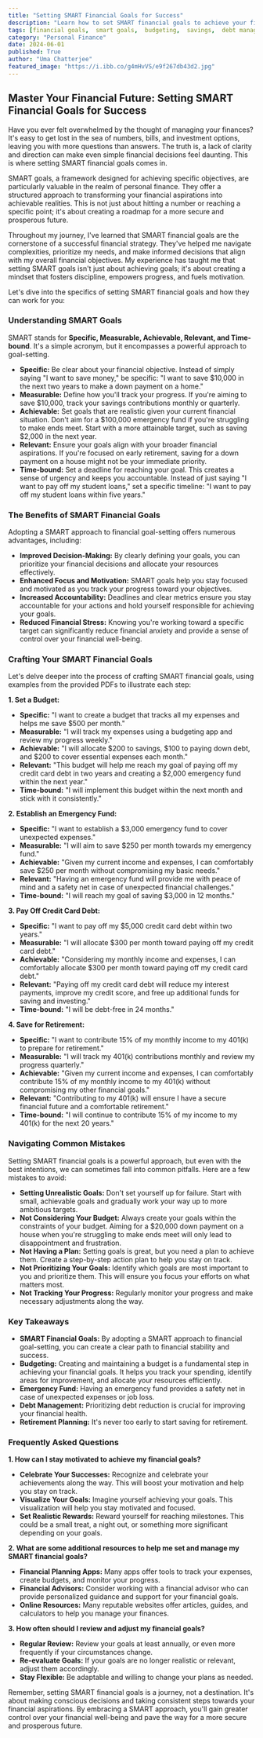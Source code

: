 ```yaml
---
title: "Setting SMART Financial Goals for Success"
description: "Learn how to set SMART financial goals to achieve your financial aspirations. This guide covers the benefits, steps to crafting goals, common mistakes to avoid, and tips for staying motivated. Gain control of your finances and build a prosperous future."
tags: [financial goals,  smart goals,  budgeting,  savings,  debt management,  retirement planning,  financial planning,  personal finance,  financial well-being,  financial success]
category: "Personal Finance"
date: 2024-06-01
published: True
author: "Uma Chatterjee"
featured_image: "https://i.ibb.co/g4mHvVS/e9f267db43d2.jpg"
---
```


##  Master Your Financial Future: Setting SMART Financial Goals for Success

Have you ever felt overwhelmed by the thought of managing your finances? It's easy to get lost in the sea of numbers, bills, and investment options, leaving you with more questions than answers. The truth is, a lack of clarity and direction can make even simple financial decisions feel daunting. This is where setting SMART financial goals comes in.

SMART goals, a framework designed for achieving specific objectives, are particularly valuable in the realm of personal finance. They offer a structured approach to transforming your financial aspirations into achievable realities. This is not just about hitting a number or reaching a specific point; it's about creating a roadmap for a more secure and prosperous future.

Throughout my journey, I've learned that SMART financial goals are the cornerstone of a successful financial strategy. They've helped me navigate complexities, prioritize my needs, and make informed decisions that align with my overall financial objectives. My experience has taught me that setting SMART goals isn't just about achieving goals; it's about creating a mindset that fosters discipline, empowers progress, and fuels motivation.

Let's dive into the specifics of setting SMART financial goals and how they can work for you:

###  Understanding SMART Goals

SMART stands for **Specific, Measurable, Achievable, Relevant, and Time-bound**.  It's a simple acronym, but it encompasses a powerful approach to goal-setting. 

* **Specific:** Be clear about your financial objective. Instead of simply saying "I want to save money," be specific: "I want to save $10,000 in the next two years to make a down payment on a home." 
* **Measurable:** Define how you'll track your progress.  If you're aiming to save $10,000, track your savings contributions monthly or quarterly. 
* **Achievable:** Set goals that are realistic given your current financial situation. Don't aim for a $100,000 emergency fund if you're struggling to make ends meet.  Start with a more attainable target, such as saving $2,000 in the next year. 
* **Relevant:** Ensure your goals align with your broader financial aspirations. If you're focused on early retirement, saving for a down payment on a house might not be your immediate priority.
* **Time-bound:** Set a deadline for reaching your goal. This creates a sense of urgency and keeps you accountable. Instead of just saying "I want to pay off my student loans," set a specific timeline: "I want to pay off my student loans within five years."

###  The Benefits of SMART Financial Goals

Adopting a SMART approach to financial goal-setting offers numerous advantages, including:

* **Improved Decision-Making:** By clearly defining your goals, you can prioritize your financial decisions and allocate your resources effectively.
* **Enhanced Focus and Motivation:** SMART goals help you stay focused and motivated as you track your progress toward your objectives. 
* **Increased Accountability:** Deadlines and clear metrics ensure you stay accountable for your actions and hold yourself responsible for achieving your goals.
* **Reduced Financial Stress:** Knowing you're working toward a specific target can significantly reduce financial anxiety and provide a sense of control over your financial well-being.

###  Crafting Your SMART Financial Goals

Let's delve deeper into the process of crafting SMART financial goals, using examples from the provided PDFs to illustrate each step:

**1. Set a Budget:**

* **Specific:**  "I want to create a budget that tracks all my expenses and helps me save $500 per month."
* **Measurable:** "I will track my expenses using a budgeting app and review my progress weekly."
* **Achievable:** "I will allocate $200 to savings, $100 to paying down debt, and $200 to cover essential expenses each month."
* **Relevant:** "This budget will help me reach my goal of paying off my credit card debt in two years and creating a $2,000 emergency fund within the next year."
* **Time-bound:** "I will implement this budget within the next month and stick with it consistently."

**2. Establish an Emergency Fund:**

* **Specific:** "I want to establish a $3,000 emergency fund to cover unexpected expenses."
* **Measurable:** "I will aim to save $250 per month towards my emergency fund."
* **Achievable:** "Given my current income and expenses, I can comfortably save $250 per month without compromising my basic needs."
* **Relevant:** "Having an emergency fund will provide me with peace of mind and a safety net in case of unexpected financial challenges."
* **Time-bound:** "I will reach my goal of saving $3,000 in 12 months."

**3.  Pay Off Credit Card Debt:**

* **Specific:** "I want to pay off my $5,000 credit card debt within two years."
* **Measurable:** "I will allocate $300 per month toward paying off my credit card debt."
* **Achievable:** "Considering my monthly income and expenses, I can comfortably allocate $300 per month toward paying off my credit card debt."
* **Relevant:** "Paying off my credit card debt will reduce my interest payments, improve my credit score, and free up additional funds for saving and investing."
* **Time-bound:** "I will be debt-free in 24 months."

**4.  Save for Retirement:**

* **Specific:** "I want to contribute 15% of my monthly income to my 401(k) to prepare for retirement."
* **Measurable:** "I will track my 401(k) contributions monthly and review my progress quarterly."
* **Achievable:** "Given my current income and expenses, I can comfortably contribute 15% of my monthly income to my 401(k) without compromising my other financial goals."
* **Relevant:** "Contributing to my 401(k) will ensure I have a secure financial future and a comfortable retirement."
* **Time-bound:** "I will continue to contribute 15% of my income to my 401(k) for the next 20 years."

###  Navigating Common Mistakes

Setting SMART financial goals is a powerful approach, but even with the best intentions, we can sometimes fall into common pitfalls. Here are a few mistakes to avoid:

* **Setting Unrealistic Goals:** Don't set yourself up for failure. Start with small, achievable goals and gradually work your way up to more ambitious targets.
* **Not Considering Your Budget:** Always create your goals within the constraints of your budget. Aiming for a $20,000 down payment on a house when you're struggling to make ends meet will only lead to disappointment and frustration.
* **Not Having a Plan:** Setting goals is great, but you need a plan to achieve them. Create a step-by-step action plan to help you stay on track.
* **Not Prioritizing Your Goals:**  Identify which goals are most important to you and prioritize them. This will ensure you focus your efforts on what matters most. 
* **Not Tracking Your Progress:** Regularly monitor your progress and make necessary adjustments along the way. 

###  Key Takeaways

* **SMART Financial Goals:** By adopting a SMART approach to financial goal-setting, you can create a clear path to financial stability and success.
* **Budgeting:** Creating and maintaining a budget is a fundamental step in achieving your financial goals. It helps you track your spending, identify areas for improvement, and allocate your resources efficiently.
* **Emergency Fund:** Having an emergency fund provides a safety net in case of unexpected expenses or job loss.
* **Debt Management:** Prioritizing debt reduction is crucial for improving your financial health.
* **Retirement Planning:** It's never too early to start saving for retirement.  

### Frequently Asked Questions

**1. How can I stay motivated to achieve my financial goals?**
* **Celebrate Your Successes:**  Recognize and celebrate your achievements along the way. This will boost your motivation and help you stay on track.
* **Visualize Your Goals:**  Imagine yourself achieving your goals. This visualization will help you stay motivated and focused.
* **Set Realistic Rewards:**  Reward yourself for reaching milestones. This could be a small treat, a night out, or something more significant depending on your goals.

**2. What are some additional resources to help me set and manage my SMART financial goals?**
* **Financial Planning Apps:**  Many apps offer tools to track your expenses, create budgets, and monitor your progress.
* **Financial Advisors:** Consider working with a financial advisor who can provide personalized guidance and support for your financial goals. 
* **Online Resources:** Many reputable websites offer articles, guides, and calculators to help you manage your finances.

**3. How often should I review and adjust my financial goals?**
* **Regular Review:**  Review your goals at least annually, or even more frequently if your circumstances change. 
* **Re-evaluate Goals:** If your goals are no longer realistic or relevant, adjust them accordingly.
* **Stay Flexible:**  Be adaptable and willing to change your plans as needed. 

Remember, setting SMART financial goals is a journey, not a destination. It's about making conscious decisions and taking consistent steps towards your financial aspirations. By embracing a SMART approach, you'll gain greater control over your financial well-being and pave the way for a more secure and prosperous future. 